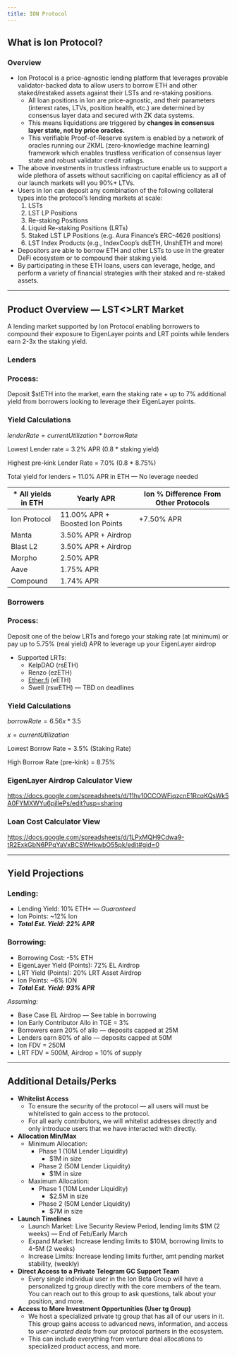 ```yaml
---
title: ION Protocol
---
```


## What is Ion Protocol?

### Overview

- Ion Protocol is a price-agnostic lending platform that leverages provable validator-backed data to allow users to borrow ETH and other staked/restaked assets against their LSTs and re-staking positions.
  - All loan positions in Ion are price-agnostic, and their parameters (interest rates, LTVs, position health, etc.) are determined by consensus layer data and secured with ZK data systems.
  - This means liquidations are triggered by **changes in consensus layer state, not by price oracles.**
  - This verifiable Proof-of-Reserve system is enabled by a network of oracles running our ZKML (zero-knowledge machine learning) framework which enables trustless verification of consensus layer state and robust validator credit ratings.
- The above investments in trustless infrastructure enable us to support a wide plethora of assets without sacrificing on capital efficiency as all of our launch markets will you 90%+ LTVs.
- Users in Ion can deposit any combination of the following collateral types into the protocol's lending markets at scale:
  1. LSTs
  2. LST LP Positions
  3. Re-staking Positions
  4. Liquid Re-staking Positions (LRTs)
  5. Staked LST LP Positions (e.g. Aura Finance’s ERC-4626 positions)
  6. LST Index Products (e.g., IndexCoop’s dsETH, UnshETH and more)
- Depositors are able to borrow ETH and other LSTs to use in the greater DeFi ecosystem or to compound their staking yield.
- By participating in these ETH loans, users can leverage, hedge, and perform a variety of financial strategies with their staked and re-staked assets.

---

## Product Overview — LST<>LRT Market

A lending market supported by Ion Protocol enabling borrowers to compound their exposure to EigenLayer points and LRT points while lenders earn 2-3x the staking yield.

### Lenders

### Process:

Deposit $stETH into the market, earn the staking rate + up to 7% additional yield from borrowers looking to leverage their EigenLayer points.

### Yield Calculations

$lenderRate = currentUtilization*borrowRate$

Lowest Lender rate = 3.2% APR (0.8 \* staking yield)

Highest pre-kink Lender Rate = 7.0% (0.8 \* 8.75%)

Total yield for lenders = 11.0% APR in ETH — No leverage needed

| \* All yields in ETH | Yearly APR                      | Ion % Difference From Other Protocols |
| -------------------- | ------------------------------- | ------------------------------------- |
| Ion Protocol         | 11.00% APR + Boosted Ion Points | +7.50% APR                            |
| Manta                | 3.50% APR + Airdrop             |                                       |
| Blast L2             | 3.50% APR + Airdrop             |                                       |
| Morpho               | 2.50% APR                       |                                       |
| Aave                 | 1.75% APR                       |                                       |
| Compound             | 1.74% APR                       |                                       |

### Borrowers

### Process:

Deposit one of the below LRTs and forego your staking rate (at minimum) or pay up to 5.75% (real yield) APR to leverage up your EigenLayer airdrop

- Supported LRTs:
  - KelpDAO (rsETH)
  - Renzo (ezETH)
  - [Ether.fi](http://Ether.fi) (eETH)
  - Swell (rswETH) — TBD on deadlines

### Yield Calculations

$borrowRate=6.56x*3.5$

$x = currentUtilization$

Lowest Borrow Rate = 3.5% (Staking Rate)

High Borrow Rate (pre-kink) = 8.75%

### EigenLayer Airdrop Calculator View

[https://docs.google.com/spreadsheets/d/11hv10CCOWFiqzcnE1RcqKQsWk5A0FYMXWYu6pjllePs/edit?usp=sharing](https://docs.google.com/spreadsheets/d/11hv10CCOWFiqzcnE1RcqKQsWk5A0FYMXWYu6pjllePs/edit?usp=sharing)

### Loan Cost Calculator View

[https://docs.google.com/spreadsheets/d/1LPxMQH9Cdwa9-tR2ExkGbN6PPqYaVxBCSWHkwbO55pk/edit#gid=0](https://docs.google.com/spreadsheets/d/1LPxMQH9Cdwa9-tR2ExkGbN6PPqYaVxBCSWHkwbO55pk/edit#gid=0)

---

## **Yield Projections**

### **Lending:**

- Lending Yield: 10% ETH\* _— Guaranteed_
- Ion Points: ~12% Ion
- **_Total Est. Yield: 22% APR_**

### **Borrowing:**

- Borrowing Cost: -5% ETH
- EigenLayer Yield (Points): 72% EL Airdrop
- LRT Yield (Points): 20% LRT Asset Airdrop
- Ion Points: ~6% ION
- **_Total Est. Yield: 93% APR_**

_Assuming:_

- Base Case EL Airdrop — See table in borrowing
- Ion Early Contributor Allo in TGE = 3%
- Borrowers earn 20% of allo — deposits capped at 25M
- Lenders earn 80% of allo — deposits capped at 50M
- Ion FDV = 250M
- LRT FDV = 500M, Airdrop = 10% of supply

---

## Additional Details/Perks

- **Whitelist Access**
  - To ensure the security of the protocol — all users will must be whitelisted to gain access to the protocol.
  - For all early contributors, we will whitelist addresses directly and only introduce users that we have interacted with directly.
- **Allocation Min/Max**
  - Minimum Allocation:
    - Phase 1 (10M Lender Liquidity)
      - $1M in size
    - Phase 2 (50M Lender Liquidity)
      - $1M in size
  - Maximum Allocation:
    - Phase 1 (10M Lender Liquidity)
      - $2.5M in size
    - Phase 2 (50M Lender Liquidity)
      - $7M in size
- **Launch Timelines**
  - Launch Market: Live Security Review Period, lending limits $1M (2 weeks) — End of Feb/Early March
  - Expand Market: Increase lending limits to $10M, borrowing limits to 4-5M (2 weeks)
  - Increase Limits: Increase lending limits further, amt pending market stability, (weekly)
- **Direct Access to a Private Telegram GC Support Team**
  - Every single individual user in the Ion Beta Group will have a personalized tg group directly with the core members of the team. You can reach out to this group to ask questions, talk about your position, and more.
- **Access to More Investment Opportunities (User tg Group)**
  - We host a specialized private tg group that has all of our users in it. This group gains access to advanced news, information, and access to _user-curated deals_ from our protocol partners in the ecosystem.
  - This can include everything from venture deal allocations to specialized product access, and more.
